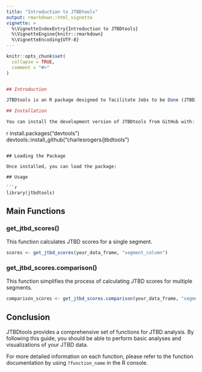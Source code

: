 ```yaml
---
title: "Introduction to JTBDtools"
output: rmarkdown::html_vignette
vignette: >
  %\VignetteIndexEntry{Introduction to JTBDtools}
  %\VignetteEngine{knitr::rmarkdown}
  %\VignetteEncoding{UTF-8}
---
```



```r
knitr::opts_chunk$set(
  collapse = TRUE,
  comment = "#>"
)


## Introduction

JTBDtools is an R package designed to facilitate Jobs to be Done (JTBD) analysis. This vignette will guide you through the main functions of the package and demonstrate how to use them effectively.

## Installation

You can install the development version of JTBDtools from GitHub with:

```
{r, eval = FALSE}
install.packages("devtools")
devtools::install_github("charlesrogers/jtbdtools")
```

## Loading the Package

Once installed, you can load the package:

## Usage

```r
library(jtbdtools)
```


## Main Functions

### get_jtbd_scores()

This function calculates JTBD scores for a single segment.

```r
scores <- get_jtbd_scores(your_data_frame, "segment_column")
```

### get_jtbd_scores.comparison()

This function simplifies the process of calculating JTBD scores for multiple segments.

```r
comparison_scores <- get_jtbd_scores.comparison(your_data_frame, "segmentation_column")
```

## Conclusion

JTBDtools provides a comprehensive set of functions for JTBD analysis. By following this guide, you should be able to perform basic analyses and visualizations of your JTBD data.

For more detailed information on each function, please refer to the function documentation by using `?function_name` in the R console.